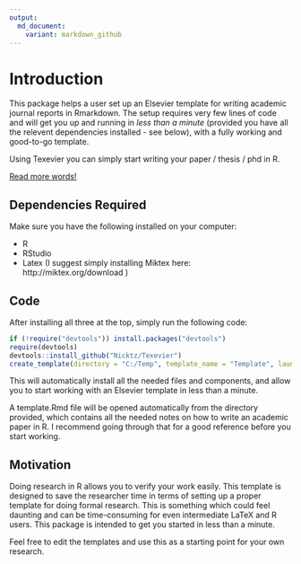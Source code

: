 ```yaml
---
output:
  md_document:
    variant: markdown_github
---
```


# Introduction 

This package helps a user set up an Elsevier template for writing academic journal reports in Rmarkdown. The setup requires very few lines of code and will get you up and running in _less than a minute_ (provided you have all the relevent dependencies installed - see below), with a fully working and good-to-go template. 

Using Texevier you can simply start writing your paper / thesis / phd in R.

[Read more words!](ScreenShot/ScreenShot.JPG)

## Dependencies Required

Make sure you have the following installed on your computer:

* R
* RStudio
* Latex (I suggest simply installing Miktex here: http://miktex.org/download )

## Code

After installing all three at the top, simply run the following code:

```r
if (!require("devtools")) install.packages("devtools")
require(devtools)
devtools::install_github("Nicktz/Texevier")
create_template(directory = "C:/Temp", template_name = "Template", launch_template = TRUE)
```

This will automatically install all the needed files and components, and allow you to start working with an Elsevier template in less than a minute.

A template.Rmd file will be opened automatically from the directory provided, which contains all the needed notes on how to write an academic paper in R. I recommend going through that for a good reference before you start working.


## Motivation
Doing research in R allows you to verify your work easily. This template is designed to save the researcher time in terms of setting up a proper template for doing formal research. This is something which could feel daunting and can be time-consuming for even intermediate LaTeX  and R users. This package is intended to get you started in less than a minute.

Feel free to edit the templates and use this as a starting point for your own research.

